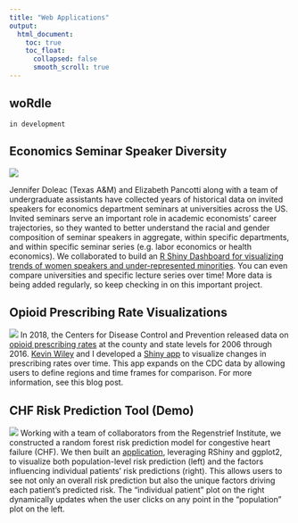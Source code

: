 ```yaml
---
title: "Web Applications"
output: 
  html_document:
    toc: true
    toc_float:
      collapsed: false
      smooth_scroll: true 
---
```


## woRdle
`in development`

## Economics Seminar Speaker Diversity

![](files/econ-seminars.png)

Jennifer Doleac (Texas A&M) and Elizabeth Pancotti along with a team of undergraduate assistants have collected years of historical data on invited speakers for economics department seminars at universities across the US. Invited seminars serve an important role in academic economists' career trajectories, so they wanted to better understand the racial and gender composition of seminar speakers in aggregate, within specific departments, and within specific seminar series (e.g. labor economics or health economics). We collaborated to build an [R Shiny Dashboard for visualizing trends of women speakers and under-represented minorities](https://econseminardiversity.shinyapps.io/EconSeminarDiversity/). You can even compare universities and specific lecture series over time! More data is being added regularly, so keep checking in on this important project.

## Opioid Prescribing Rate Visualizations
![](files/opioid-rx.png)
In 2018, the Centers for Disease Control and Prevention released data on [opioid prescribing rates](https://www.cdc.gov/drugoverdose/maps/rxrate-maps.html) at the county and state levels for 2006 through 2016. [Kevin Wiley](https://fsph.iupui.edu/about/directory/wiley-kevin.html) and I developed a [Shiny app](https://natea.shinyapps.io/opioid_rx_rate/) to visualize changes in prescribing rates over time. This app expands on the CDC data by allowing users to define regions and time frames for comparison. For more information, see this blog post.

## CHF Risk Prediction Tool (Demo)
![](files/chf-risk.png)
Working with a team of collaborators from the Regenstrief Institute, we constructed a random forest risk prediction model for congestive heart failure (CHF). We then built an [application](https://natea.shinyapps.io/rf_plot_app/), leveraging RShiny and ggplot2, to visualize both population-level risk prediction (left) and the factors influencing individual patients' risk predictions (right). This allows users to see not only an overall risk prediction but also the unique factors driving each patient's predicted risk. The "individual patient" plot on the right dynamically updates when the user clicks on any point in the "population" plot on the left.
